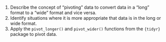 1.  Describe the concept of "pivoting" data to convert data in a "long"
    format to a "wide" format and vice versa.
2.  Identify situations where it is more appropriate that data is in the
    long or wide format.
3.  Apply the `pivot_longer()` and `pivot_wider()` functions from the
    `{tidyr}` package to pivot data.
